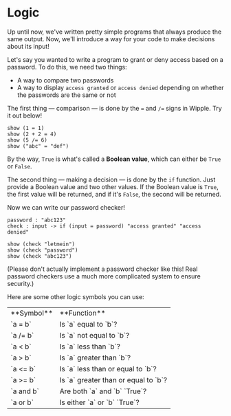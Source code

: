 # Logic

Up until now, we've written pretty simple programs that always produce the same output. Now, we'll introduce a way for your code to make decisions about its input!

Let's say you wanted to write a program to grant or deny access based on a password. To do this, we need two things:

-   A way to compare two passwords
-   A way to display `access granted` or `access denied` depending on whether the passwords are the same or not

The first thing — comparison — is done by the `=` and `/=` signs in Wipple. Try it out below!

```wipple
show (1 = 1)
show (2 + 2 = 4)
show (5 /= 6)
show ("abc" = "def")
```

By the way, `True` is what's called a **Boolean value**, which can either be `True` or `False`.

The second thing — making a decision — is done by the `if` function. Just provide a Boolean value and two other values. If the Boolean value is `True`, the first value will be returned, and if it's `False`, the second will be returned.

Now we can write our password checker!

```wipple
password : "abc123"
check : input -> if (input = password) "access granted" "access denied"

show (check "letmein")
show (check "password")
show (check "abc123")
```

(Please don't actually implement a password checker like this! Real password checkers use a much more complicated system to ensure security.)

Here are some other logic symbols you can use:

<table>
    <tbody>
        <tr>
            <td>**Symbol**</td>
            <td>**Function**</td>
        </tr>
        <tr>
            <td>`a = b`</td>
            <td>Is `a` equal to `b`?</td>
        </tr>
        <tr>
            <td>`a /= b`</td>
            <td>Is `a` not equal to `b`?</td>
        </tr>
        <tr>
            <td>`a < b`</td>
            <td>Is `a` less than `b`?</td>
        </tr>
        <tr>
            <td>`a > b`</td>
            <td>Is `a` greater than `b`?</td>
        </tr>
        <tr>
            <td>`a <= b`</td>
            <td>Is `a` less than or equal to `b`?</td>
        </tr>
        <tr>
            <td>`a >= b`</td>
            <td>Is `a` greater than or equal to `b`?</td>
        </tr>
        <tr>
            <td>`a and b`</td>
            <td>Are both `a` and `b` `True`?</td>
        </tr>
        <tr>
            <td>`a or b`</td>
            <td>Is either `a` or `b` `True`?</td>
        </tr>
    </tbody>
</table>
